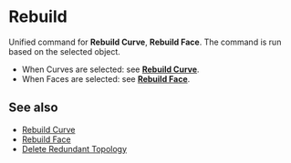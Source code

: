 
# Rebuild

<Reference shortcut="" command="Rebuild" button="Right of Command Bar" buttonIcon="button-rebuild"/>

Unified command for **Rebuild Curve**, **Rebuild Face**. The command is run based on the selected object.
  - When Curves are selected: see [**Rebuild Curve**](rebuild-curve).
  - When Faces are selected: see [**Rebuild Face**](/solid/rebuild-face).

## See also
- [Rebuild Curve](rebuild-curve)
- [Rebuild Face](rebuild-face)
- [Delete Redundant Topology](delete-redundant-topology)